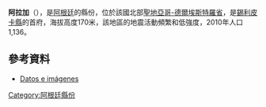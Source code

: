 '''阿拉加'''（{{lang-es|Árraga}}），是[[阿根廷|阿根廷]]的縣份，位於該國北部[[聖地亞哥-德爾埃斯特羅省|聖地亞哥-德爾埃斯特羅省]]，是[[錫利皮卡縣|錫利皮卡縣]]的首府，海拔高度170米，該地區的地震活動頻繁和低強度，2010年人口1,136。

==參考資料==
* [http://www.mininterior.gov.ar/municipios/masinfo.php?municipio=SGO003&idName=municipios&idNameSubMenu=&idNameSubMenuDer=&idNameSubMenuDerNivel2=&idNameSubMenuDerPrincipal= Datos e imágenes] {{Wayback|url=http://www.mininterior.gov.ar/municipios/masinfo.php?municipio=SGO003&idName=municipios&idNameSubMenu=&idNameSubMenuDer=&idNameSubMenuDerNivel2=&idNameSubMenuDerPrincipal= |date=20160304072247 }}

{{Argentina-geo-stub}}
[[Category:阿根廷縣份|Category:阿根廷縣份]]